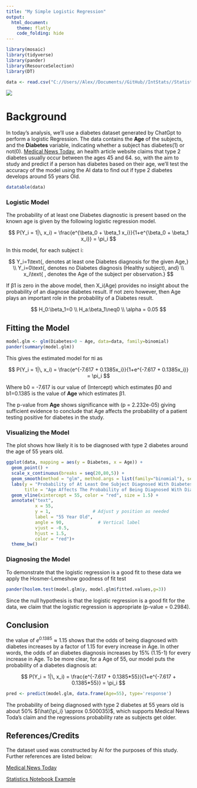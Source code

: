 ```yaml
---
title: "My Simple Logistic Regression"
output: 
  html_document:
    theme: flatly
    code_folding: hide
---
```


```{=html}
<!-- Find some data of interest to you that can be analyzed with a logistic regression. Complete your Logistic Regression Analysis using this file. 

Hint, run the command 

> data() 

in your Console to see available datasets in R that you could use for this Analysis. You are also welcome to collect data yourself, or find other available datasets online for this Analysis. Just be careful to not use anyone else's "analysis" for this Analysis. Also, no conducting surveys unless you have IRB approval to do so. -->
```

```r
library(mosaic)
library(tidyverse)
library(pander)
library(ResourceSelection) 
library(DT)

data <- read.csv("C://Users//Alex//Documents//GitHub//IntStats//Statistics-Notebook-master//Analyses//Logistic Regression//diabetes_60_entries.csv")
```

![](images/clipboard-4202360759.png)

# Background

In today's analysis, we'll use a diabetes dataset generated by ChatGpt to perform a logistic Regression. The data contains the **Age** of the subjects, and the **Diabetes** variable, indicating whether a subject has diabetes(1) or not(0). [Medical News Today](https://www.medicalnewstoday.com/articles/317375), an health article website claims that type 2 diabetes usually occur between the ages 45 and 64. so, with the aim to study and predict if a person has diabetes based on their age, we'll test the accuracy of the model using the AI data to find out if type 2 diabetes develops around 55 years Old.

```r
datatable(data)
```

### Logistic Model

The probability of at least one Diabetes diagnostic is present based on the known age is given by the following logistic regression model.

$$
P(Y_i = 1|\, x_i) = \frac{e^{\beta_0 + \beta_1 x_i}}{1+e^{\beta_0 + \beta_1 x_i}} = \pi_i
$$


In this model, for each subject i:

$$
Y_i=1\text{, denotes at least one Diabetes diagnosis for the given Age,}  \\
Y_i=0\text{, denotes no Diabetes diagnosis (Healthy subject),  and} \\
x_i\text{ , denotes the Age of the subject per observation.}
$$

If β1 is zero in the above model, then X_i(Age) provides no insight about the probability of an diagnose diabetes result. If not zero however, then Age plays an important role in the probability of a Diabetes result.

$$
H_0:\beta_1=0 \\
H_a:\beta_1\neq0 \\
\alpha = 0.05
$$

## Fitting the Model

```r
model.glm <- glm(Diabetes>0 ~ Age, data=data, family=binomial)
pander(summary(model.glm))
```

This gives the estimated model for πi as

$$
  P(Y_i = 1|\, x_i) = \frac{e^{-7.617 + 0.1385x_i}}{1+e^{-7.617 + 0.1385x_i}} = \pi_i
$$ 

Where b0 = -7.617 is our value of (Intercept) which estimates β0 and b1=0.1385 is the value of __Age__ which estimates β1.

The p-value from __Age__ shows significance with (p = 2.232e-05) giving sufficient evidence to conclude that Age affects the probability of a patient testing positive for diabetes in the study.

### Visualizing the Model

The plot shows how likely it is to be diagnosed with type 2 diabetes around the age of 55 years old.

```r
ggplot(data, mapping = aes(y = Diabetes, x = Age)) + 
  geom_point() +
  scale_x_continuous(breaks = seq(20,80,5)) +
  geom_smooth(method = "glm", method.args = list(family="binomial"), se=FALSE) +
  labs(y = "Probability of At Least One Subject Diagnosed With Diabetes",
       title = "Age Affects The Probability of Being Diagnosed With Diabetes") +
  geom_vline(xintercept = 55, color = "red", size = 1.5) +
  annotate("text",
           x = 55,
           y = 1,                # Adjust y position as needed
           label = "55 Year Old",
           angle = 90,             # Vertical label
           vjust = -0.5,
           hjust = 1.5,
           color = "red")+
  theme_bw()
```

### Diagnosing the Model

To demonstrate that the logistic regression is a good fit to these data we apply the Hosmer-Lemeshow goodness of fit test

```r
pander(hoslem.test(model.glm$y, model.glm$fitted.values,g=3))
```

Since the null hypothesis is that the logistic regression is a good fit for the data, we claim that the logistic regression is appropriate (p-value = 0.2984).

## Conclusion

the value of $e^{0.1385} \approx 1.15$ shows that the odds of being diagnosed with diabetes increases by a factor of 1.15 for every increase in Age. In other words, the odds of an diabetes diagnosis increases by 15% (1.15-1) for every increase in Age. To be more clear, for a Age of 55, our model puts the probability of a diabetes diagnosis at: 




$$
  P(Y_i = 1|\, x_i) = \frac{e^{-7.617 + 0.1385*55}}{1+e^{-7.617 + 0.1385*55}} = \pi_i
$$
```r
pred <- predict(model.glm, data.frame(Age=55), type='response')
```

The probability of being diagnosed with type 2 diabetes at 55 years old is about 50% $(\hat{\pi_i} \approx 0.500035)$, which supports Medical News Toda's claim and the regressions probability rate as subjects get older.

## References/Credits

The dataset used was constructed by AI for the purposes of this study. Further references are listed below:

[Medical News Today](https://www.medicalnewstoday.com/articles/317375)

[Statistics Notebook Example](file:///C:/Users/Alex/Documents/GitHub/IntStats/Statistics-Notebook-master/Analyses/Logistic%20Regression/Examples/challengerLogisticReg.html#)
